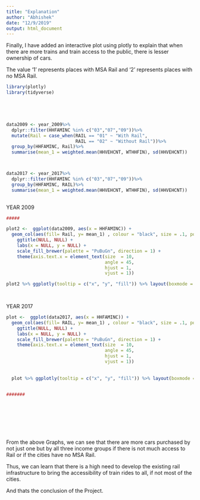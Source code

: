 ```yaml
---
title: "Explanation"
author: "Abhishek"
date: "12/9/2019"
output: html_document
---
```


Finally, I have added an interactive plot using plotly to explain that when there are more trains and train access to the public, there is 
lesser ownership of cars.

The value '1' represents places with MSA Rail and '2' represents places with no MSA Rail. 


```r

library(plotly)
library(tidyverse)

  



data2009 <- year_2009%>%
  dplyr::filter(HHFAMINC %in% c("03","07","09"))%>%
  mutate(Rail = case_when(RAIL == "01" ~ "With Rail",
                          RAIL == "02" ~ "Without Rail"))%>%
  group_by(HHFAMINC, Rail)%>%
  summarise(mean_1 = weighted.mean(HHVEHCNT, WTHHFIN), sd(HHVEHCNT))



data2017 <- year_2017%>%
  dplyr::filter(HHFAMINC %in% c("03","07","09"))%>%
  group_by(HHFAMINC, RAIL)%>%
  summarise(mean_1 = weighted.mean(HHVEHCNT, WTHHFIN), sd(HHVEHCNT))
  
```


YEAR 2009


```r

#####

plot2 <-  ggplot(data2009, aes(x = HHFAMINC)) + 
  geom_col(aes(fill= Rail, y= mean_1) , colour = "black", size = .1, position = "dodge") +
    ggtitle(NULL, NULL) +
    labs(x = NULL, y = NULL) +
    scale_fill_brewer(palette = "PuBuGn", direction = 1) + 
    theme(axis.text.x = element_text(size  = 10, 
                                     angle = 45,
                                     hjust = 1,
                                     vjust = 1))

plot2 %>% ggplotly(tooltip = c("x", "y", "fill")) %>% layout(boxmode = "group")

  

```
  
  
YEAR 2017  
  
``` r
  

plot <-  ggplot(data2017, aes(x = HHFAMINC)) + 
  geom_col(aes(fill= RAIL, y= mean_1) , colour = "black", size = .1, position = "dodge") +
    ggtitle(NULL, NULL) +
    labs(x = NULL, y = NULL) +
    scale_fill_brewer(palette = "PuBuGn", direction = 1) + 
    theme(axis.text.x = element_text(size  = 10, 
                                     angle = 45,
                                     hjust = 1,
                                     vjust = 1))
  
  
  plot %>% ggplotly(tooltip = c("x", "y", "fill")) %>% layout(boxmode = "group")


#######









```

From the above Graphs, we can see that there are more cars purchased by not just one but by all three income groups if there is not much access to Rail or if the cities have no MSA Rail.

Thus, we can learn that there is a high need to develop the existing rail infrastructure to bring the accessibility of train rides to all, if not most of the cities.


And thats the conclusion of the Project.